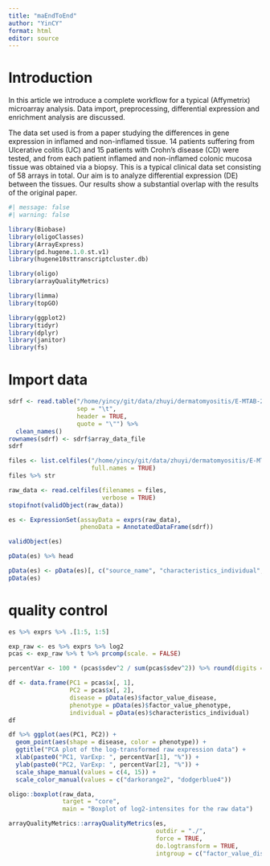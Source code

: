 ```yaml
---
title: "maEndToEnd"
author: "YinCY"
format: html
editor: source
---
```


# Introduction

In this article we introduce a complete workflow for a typical (Affymetrix) microarray analysis. Data import, preprocessing, differential expression and enrichment analysis are discussed.

The data set used is from a paper studying the differences in gene expression in inflamed and non-inflamed tissue. 14 patients suffering from Ulcerative colitis (UC) and 15 patients with Crohn’s disease (CD) were tested, and from each patient inflamed and non-inflamed colonic mucosa tissue was obtained via a biopsy. This is a typical clinical data set consisting of 58 arrays in total. Our aim is to analyze differential expression (DE) between the tissues. Our results show a substantial overlap with the results of the original paper.

```r
#| message: false
#| warning: false

library(Biobase)
library(oligoClasses)
library(ArrayExpress)
library(pd.hugene.1.0.st.v1)
library(hugene10sttranscriptcluster.db)

library(oligo)
library(arrayQualityMetrics)

library(limma)
library(topGO)

library(ggplot2)
library(tidyr)
library(dplyr)
library(janitor)
library(fs)
```

# Import data
```r
sdrf <- read.table("/home/yincy/git/data/zhuyi/dermatomyositis/E-MTAB-2967/E-MTAB-2967.sdrf.txt", 
                   sep = "\t", 
                   header = TRUE, 
                   quote = "\"") %>% 
  clean_names()
rownames(sdrf) <- sdrf$array_data_file
sdrf
```

```r
files <- list.celfiles("/home/yincy/git/data/zhuyi/dermatomyositis/E-MTAB-2967", 
                       full.names = TRUE)
files %>% str

raw_data <- read.celfiles(filenames = files, 
                          verbose = TRUE)
stopifnot(validObject(raw_data))

es <- ExpressionSet(assayData = exprs(raw_data), 
                    phenoData = AnnotatedDataFrame(sdrf))

validObject(es)
```

```r
pData(es) %>% head
```

```r
pData(es) <- pData(es)[, c("source_name", "characteristics_individual", "factor_value_disease", "factor_value_phenotype")]
pData(es)
```


# quality control
```r
es %>% exprs %>% .[1:5, 1:5]
```

```r
exp_raw <- es %>% exprs %>% log2
pcas <- exp_raw %>% t %>% prcomp(scale. = FALSE)

percentVar <- 100 * (pcas$sdev^2 / sum(pcas$sdev^2)) %>% round(digits = 4)

df <- data.frame(PC1 = pcas$x[, 1], 
                 PC2 = pcas$x[, 2], 
                 disease = pData(es)$factor_value_disease, 
                 phenotype = pData(es)$factor_value_phenotype, 
                 individual = pData(es)$characteristics_individual)
df
```

```r
df %>% ggplot(aes(PC1, PC2)) +
  geom_point(aes(shape = disease, color = phenotype)) +
  ggtitle("PCA plot of the log-transformed raw expression data") +
  xlab(paste0("PC1, VarExp: ", percentVar[1], "%")) +
  ylab(paste0("PC2, VarExp: ", percentVar[2], "%")) +
  scale_shape_manual(values = c(4, 15)) +
  scale_color_manual(values = c("darkorange2", "dodgerblue4"))
```

```r
oligo::boxplot(raw_data, 
               target = "core", 
               main = "Boxplot of log2-intensites for the raw data")
```

```r
arrayQualityMetrics::arrayQualityMetrics(es, 
                                         outdir = "./", 
                                         force = TRUE, 
                                         do.logtransform = TRUE, 
                                         intgroup = c("factor_value_disease"))
```





























